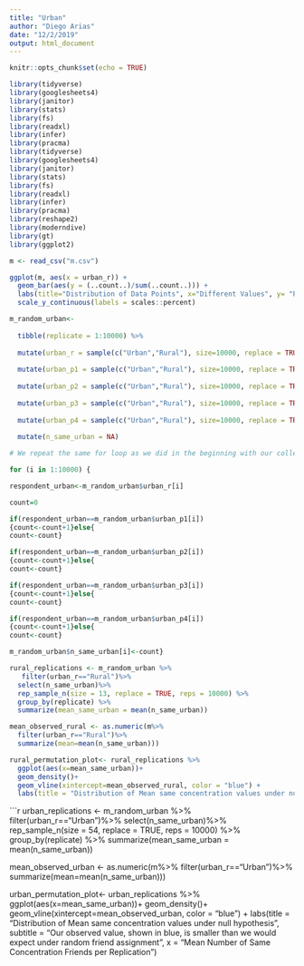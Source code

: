 ```yaml
---
title: "Urban"
author: "Diego Arias"
date: "12/2/2019"
output: html_document
---
```


```r
knitr::opts_chunk$set(echo = TRUE)

library(tidyverse)
library(googlesheets4)
library(janitor)
library(stats)
library(fs)
library(readxl)
library(infer)
library(pracma)
library(tidyverse)
library(googlesheets4)
library(janitor)
library(stats)
library(fs)
library(readxl)
library(infer)
library(pracma)
library(reshape2)
library(moderndive)
library(gt)
library(ggplot2)
```

```r
m <- read_csv("m.csv")
```

```r
ggplot(m, aes(x = urban_r)) +
  geom_bar(aes(y = (..count..)/sum(..count..))) +
  labs(title="Distribution of Data Points", x="Different Values", y= "Percentage")  +
  scale_y_continuous(labels = scales::percent)
```



```r
m_random_urban<-
    
  tibble(replicate = 1:10000) %>%
  
  mutate(urban_r = sample(c("Urban","Rural"), size=10000, replace = TRUE, prob=c(0.9,0.1)))%>%
  
  mutate(urban_p1 = sample(c("Urban","Rural"), size=10000, replace = TRUE, prob=c(0.9,0.1)))%>%
  
  mutate(urban_p2 = sample(c("Urban","Rural"), size=10000, replace = TRUE, prob=c(0.9,0.1)))%>%
  
  mutate(urban_p3 = sample(c("Urban","Rural"), size=10000, replace = TRUE, prob=c(0.9,0.1)))%>%
  
  mutate(urban_p4 = sample(c("Urban","Rural"), size=10000, replace = TRUE, prob=c(0.9,0.1)))%>%
  
  mutate(n_same_urban = NA)

# We repeat the same for loop as we did in the beginning with our collected data, but with the sample we generated with the for loop above:

for (i in 1:10000) {

respondent_urban<-m_random_urban$urban_r[i]

count=0

if(respondent_urban==m_random_urban$urban_p1[i])
{count<-count+1}else{
count<-count}

if(respondent_urban==m_random_urban$urban_p2[i])
{count<-count+1}else{
count<-count}

if(respondent_urban==m_random_urban$urban_p3[i])
{count<-count+1}else{
count<-count}

if(respondent_urban==m_random_urban$urban_p4[i])
{count<-count+1}else{
count<-count}

m_random_urban$n_same_urban[i]<-count}
```

```r


rural_replications <- m_random_urban %>%
   filter(urban_r=="Rural")%>%
  select(n_same_urban)%>%
  rep_sample_n(size = 13, replace = TRUE, reps = 10000) %>% 
  group_by(replicate) %>% 
  summarize(mean_same_urban = mean(n_same_urban))

mean_observed_rural <- as.numeric(m%>%
  filter(urban_r=="Rural")%>%
  summarize(mean=mean(n_same_urban)))

rural_permutation_plot<- rural_replications %>%
  ggplot(aes(x=mean_same_urban))+
  geom_density()+
  geom_vline(xintercept=mean_observed_rural, color = "blue") + 
  labs(title = "Distribution of Mean same concentration values under null hypothesis", subtitle = "Our observed value, shown in blue, is bigger than we would expect under random friend assignment", x = "Mean Number of Same Concentration Friends per Replication")
```

```r
urban_replications <- m_random_urban %>%
   filter(urban_r=="Urban")%>%
  select(n_same_urban)%>%
  rep_sample_n(size = 54, replace = TRUE, reps = 10000) %>% 
  group_by(replicate) %>% 
  summarize(mean_same_urban = mean(n_same_urban))

mean_observed_urban <- as.numeric(m%>%
  filter(urban_r=="Urban")%>%
  summarize(mean=mean(n_same_urban)))

urban_permutation_plot<- urban_replications %>%
  ggplot(aes(x=mean_same_urban))+
  geom_density()+
  geom_vline(xintercept=mean_observed_urban, color = "blue") + 
  labs(title = "Distribution of Mean same concentration values under null hypothesis", subtitle = "Our observed value, shown in blue, is smaller than we would expect under random friend assignment", x = "Mean Number of Same Concentration Friends per Replication")